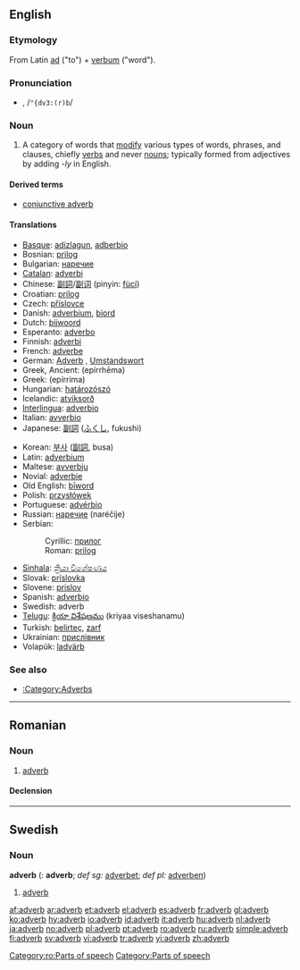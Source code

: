 {{see|Adverb}}
{{wikipedia}}
==English==

===Etymology===
From Latin [[ad]] ("to") + [[verbum]] ("word").

===Pronunciation===
*{{IPA|/ˈædvɜː(r)b/}}, /<tt>"{dv3:(r)b</tt>/

===Noun===
{{en-noun}}

# {{grammar}} A category of words that [[modify]] various types of words, phrases, and clauses, chiefly [[verb]]s and never [[noun]]s; typically formed from adjectives by adding ''-ly'' in English.

====Derived terms====
*[[conjunctive adverb]]

====Translations====
{{top}}
*[[Basque]]: [[adizlagun]], [[adberbio]]
*Bosnian: [[prilog]] {{m}}
*Bulgarian: [[наречие]] {{n}}
*[[Catalan]]: [[adverbi]] {{m}}
*Chinese: [[副詞]]/[[副词]] (pinyin: [[fùcí]])
*Croatian: [[prilog]] {{m}}
*Czech: [[příslovce]] {{n}}
*Danish: [[adverbium]], [[biord]]
*Dutch: [[bijwoord]] {{n}}
*Esperanto: [[adverbo]]
*Finnish: [[adverbi]]
*French: [[adverbe]] {{m}}
*German: [[Adverb]] {{n}}, [[Umstandswort]] {{n}}
*Greek, Ancient: {{IPAchar|[[ἐπίρρημα]]}} (epírrhēma) {{n}}
*Greek: {{t|el|επίρρημα|n|}} (epírrima)
*Hungarian: [[határozószó]]
*Icelandic: [[atviksorð]] {{n}}
*[[Interlingua]]: [[adverbio]]
*Italian: [[avverbio]] {{m}}
*Japanese: [[副詞]] ([[ふくし]], fukushi)
{{mid}}
*Korean: [[부사]] ([[副詞]], busa)
*Latin: [[adverbium]] {{n}}
*Maltese: [[avverbju]]
*Novial: [[adverbie]]
*Old English: [[biword|bīword]] {{n}}
*Polish: [[przysłówek]] {{m}}
*Portuguese: [[advérbio]] {{m}}
*Russian: [[наречие]] (naréčije) {{n}}
*Serbian:
*:Cyrillic: [[прилог]] {{m}}
*:Roman: [[prilog#Serbian|prilog]] {{m}}
*[[Sinhala]]: [[ක්‍රියා විශේෂණය]] {{n}}
*Slovak: [[príslovka#Slovak|príslovka]] {{f}}
*Slovene: [[prislov]] {{m}}
*Spanish: [[adverbio]] {{m}}
*Swedish: adverb {{n}}
*[[Telugu]]: [[క్రియా విశేషణము]] (kriyaa viseshanamu)
*Turkish: [[belirteç]], [[zarf]]
*Ukrainian: [[прислівник]] {{m}}
*Volapük: [[ladvärb]]
{{bottom}}

===See also===
*[[:Category:Adverbs]]

----

==Romanian==

===Noun===
{{ro-noun|gend=n|pl=adverbe}}

# [[adverb#English|adverb]]

====Declension====
{{ro-noun-n|pl=adverbe|def=adverbul}}

[[Category:ro:Parts of speech]]

----

==Swedish==

===Noun===
'''adverb''' {{n}} ({{p}}: '''adverb'''; ''def sg:'' [[adverbet]]; ''def pl:'' [[adverben]])

# [[#English|adverb]]

[[Category:Parts of speech]]

[[af:adverb]]
[[ar:adverb]]
[[et:adverb]]
[[el:adverb]]
[[es:adverb]]
[[fr:adverb]]
[[gl:adverb]]
[[ko:adverb]]
[[hy:adverb]]
[[io:adverb]]
[[id:adverb]]
[[it:adverb]]
[[hu:adverb]]
[[nl:adverb]]
[[ja:adverb]]
[[no:adverb]]
[[pl:adverb]]
[[pt:adverb]]
[[ro:adverb]]
[[ru:adverb]]
[[simple:adverb]]
[[fi:adverb]]
[[sv:adverb]]
[[vi:adverb]]
[[tr:adverb]]
[[yi:adverb]]
[[zh:adverb]]